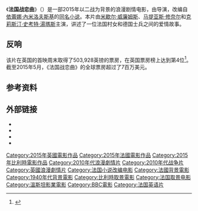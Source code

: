 {{noteTA
|T=zh-tw:亂世有情天; zh-hans:法国战恋曲;
|G1=Movie
|G2=Show
|1=zh-tw:亂世有情天; zh-hans:法国战恋曲;
}}

{{Infobox film
| name           = 亂世有情天
| image          = Suite française Poster.jpg
| alt            = 
| caption        = 電影海報
| director       = {{le|索尔·迪勃|Saul Dibb}}
| based on       = {{based on|[[法蘭西組曲|法蘭西組曲]]|[[依蕾娜·內米洛夫斯基|依蕾娜·內米洛夫斯基]]}}
| starring       = [[米歇尔·威廉姆斯|米歇尔·威廉姆斯]]<br />[[马提亚斯·修奈尔|马提亚斯·修奈尔]]<br />[[克莉斯汀·史考特·湯瑪斯|克莉斯汀·史考特·湯瑪斯]]
| editing        = 克里斯·狄更斯（{{lang|en|Chris Dickens}}）
| released       = {{Film date|df=y|2015|03|13|英国|2015|04|01|法国}}
| runtime        = 107分钟<ref>{{cite web|url=http://www.bbfc.co.uk/releases/suite-francaise-film|title=''Suite Française'' (15)|work=[[British_Board_of_Film_Classification|British Board of Film Classification]]|date=11 November 2014|accessdate=11 November 2014|archive-date=2018-03-21|archive-url=https://web.archive.org/web/20180321094233/http://www.bbfc.co.uk/releases/suite-francaise-film|dead-url=no}}</ref>
| country        = 英国<br />法国<br />比利时
| language       = 英语<br />德语
| budget         = 15,000,000欧元（20,000,000美元）<ref name="Rosser">{{cite web|url=http://www.screendaily.com/news/suite-francaise-shoot-begins/5057839.article|title=Suite Francaise shoot begins|last=Rosser|first=Michael|date=27 June 2013|publisher=[[Screendaily|Screendaily]]|accessdate=3 July 2013|archive-date=2019-04-17|archive-url=https://web.archive.org/web/20190417200933/https://www.screendaily.com/news/suite-francaise-shoot-begins/5057839.article|dead-url=no}}</ref>
| gross          = 7,000,000美元<ref name="BOM">{{cite web|url=http://www.boxofficemojo.com/movies/?id=suitefrancaise.htm|title=Suite Francaise|publisher=[[Box_Office_Mojo|Box Office Mojo]]|accessdate=11 May 2015|archive-date=2018-04-03|archive-url=https://web.archive.org/web/20180403012945/http://www.boxofficemojo.com/movies/?id=suitefrancaise.htm|dead-url=no}}</ref>
| tw_name       = 亂世有情天
}}

《'''法国战恋曲'''》（{{lang-fr|''Suite Française''}}）是一部2015年以二战为背景的浪漫剧情电影，由{{le|索尔·迪勃|Saul Dibb}}导演，改编自[[依蕾娜·內米洛夫斯基|依蕾娜·內米洛夫斯基]]的[[法蘭西組曲|同名小说]]。本片由[[米歇尔·威廉姆斯|米歇尔·威廉姆斯]]、[[马提亚斯·修奈尔|马提亚斯·修奈尔]]和[[克莉斯汀·史考特·湯瑪斯|克莉斯汀·史考特·湯瑪斯]]主演，讲述了一位法国村女和德国士兵之间的爱情故事。

== 反响 ==
该片在英国的首映周末取得了503,928英镑的票房，在英国票房榜上达到第4位<ref>{{cite web|url=http://www.theguardian.com/film/filmblog/2015/mar/17/second-best-exotic-marigold-hotel-outruns-liam-neeson-at-uk-box-office|title=Second Best Exotic Marigold Hotel outruns Liam Neeson at UK box office|last=Grant|first=Charles|date=17 March 2015|work=[[The_Guardian|The Guardian]]|accessdate=17 March 2015|archive-date=2020-04-11|archive-url=https://web.archive.org/web/20200411065707/https://www.theguardian.com/film/filmblog/2015/mar/17/second-best-exotic-marigold-hotel-outruns-liam-neeson-at-uk-box-office|dead-url=no}}</ref>。截至2015年5月，《法国战恋曲》的全球票房超过了7百万美元。

== 参考资料 ==
{{Reflist}}

== 外部链接 ==
* {{douban}}
* {{IMDb title|0900387}}
* {{Rotten Tomatoes|suite_francaise|法国战恋曲}}
* {{Metacritic film|suite-franaaise|法国战恋曲}}

{{DEFAULTSORT:Suite Francaise}}
[[Category:2015年英國電影作品|Category:2015年英國電影作品]]
[[Category:2015年法國電影作品|Category:2015年法國電影作品]]
[[Category:2015年比利時電影作品|Category:2015年比利時電影作品]]
[[Category:2010年代浪漫劇情片|Category:2010年代浪漫劇情片]]
[[Category:2010年代战争片|Category:2010年代战争片]]
[[Category:英國浪漫劇情片|Category:英國浪漫劇情片]]
[[Category:法国小说改编电影|Category:法国小说改编电影]]
[[Category:法國背景電影|Category:法國背景電影]]
[[Category:1940年代背景電影|Category:1940年代背景電影]]
[[Category:比利時取景電影|Category:比利時取景電影]]
[[Category:法国取景电影|Category:法国取景电影]]
[[Category:溫斯坦影業電影|Category:溫斯坦影業電影]]
[[Category:BBC電影|Category:BBC電影]]
[[Category:法国英语片|Category:法国英语片]]